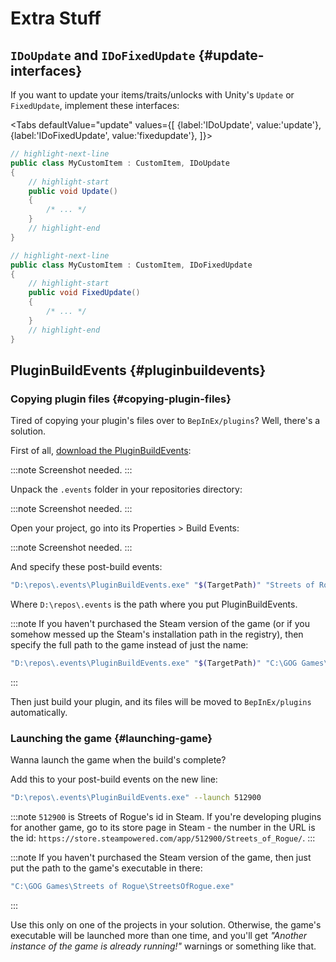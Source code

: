 # Extra Stuff


## `IDoUpdate` and `IDoFixedUpdate` {#update-interfaces}

If you want to update your items/traits/unlocks with Unity's `Update` or `FixedUpdate`, implement these interfaces:

<Tabs
    defaultValue="update"
    values={[
        {label:'IDoUpdate', value:'update'},
        {label:'IDoFixedUpdate', value:'fixedupdate'},
    ]}>
<TabItem value="update">

```csharp
// highlight-next-line
public class MyCustomItem : CustomItem, IDoUpdate
{
    // highlight-start
    public void Update()
    {
        /* ... */
    }
    // highlight-end
}
```

</TabItem>
<TabItem value="fixedupdate">

```csharp
// highlight-next-line
public class MyCustomItem : CustomItem, IDoFixedUpdate
{
    // highlight-start
    public void FixedUpdate()
    {
        /* ... */
    }
    // highlight-end
}
```

</TabItem>
</Tabs>

## PluginBuildEvents {#pluginbuildevents}

### Copying plugin files {#copying-plugin-files}

Tired of copying your plugin's files over to `BepInEx/plugins`? Well, there's a solution.

First of all, [download the PluginBuildEvents](https://drive.google.com/file/d/1gbh5hTF3IK-ewKwlWA7CImrQQXvRjq2e/view?usp=sharing):

:::note
Screenshot needed.
:::

Unpack the `.events` folder in your repositories directory:

:::note
Screenshot needed.
:::

Open your project, go into its Properties > Build Events:

:::note
Screenshot needed.
:::

And specify these post-build events:

```bash
"D:\repos\.events\PluginBuildEvents.exe" "$(TargetPath)" "Streets of Rogue"
```

Where `D:\repos\.events` is the path where you put PluginBuildEvents.

:::note
If you haven't purchased the Steam version of the game (or if you somehow messed up the Steam's installation path in the registry), then specify the full path to the game instead of just the name:

```bash
"D:\repos\.events\PluginBuildEvents.exe" "$(TargetPath)" "C:\GOG Games\Streets of Rogue"
```
:::

Then just build your plugin, and its files will be moved to `BepInEx/plugins` automatically.

### Launching the game {#launching-game}

Wanna launch the game when the build's complete?

Add this to your post-build events on the new line:

```bash
"D:\repos\.events\PluginBuildEvents.exe" --launch 512900
```

:::note
`512900` is Streets of Rogue's id in Steam. If you're developing plugins for another game, go to its store page in Steam - the number in the URL is the id: `https://store.steampowered.com/app/512900/Streets_of_Rogue/`.
:::

:::note
If you haven't purchased the Steam version of the game, then just put the path to the game's executable in there:

```bash
"C:\GOG Games\Streets of Rogue\StreetsOfRogue.exe"
```
:::

Use this only on one of the projects in your solution. Otherwise, the game's executable will be launched more than one time, and you'll get *"Another instance of the game is already running!"* warnings or something like that.
